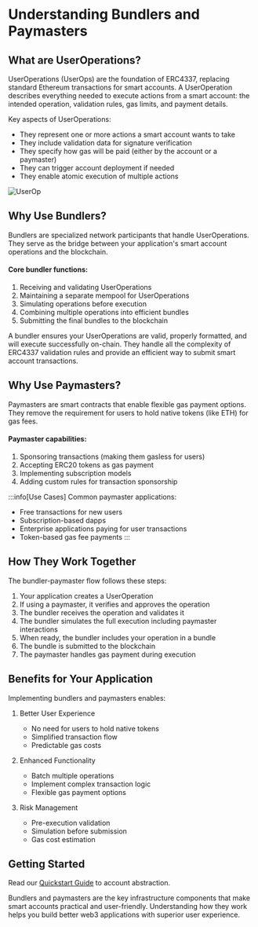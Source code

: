 # Understanding Bundlers and Paymasters

## What are UserOperations?

UserOperations (UserOps) are the foundation of ERC4337, replacing standard Ethereum transactions for smart accounts. A UserOperation describes everything needed to execute actions from a smart account: the intended operation, validation rules, gas limits, and payment details.

Key aspects of UserOperations:
- They represent one or more actions a smart account wants to take
- They include validation data for signature verification
- They specify how gas will be paid (either by the account or a paymaster)
- They can trigger account deployment if needed
- They enable atomic execution of multiple actions

![UserOp](https://i.imgur.com/sCzKkPc.png)

## Why Use Bundlers?

Bundlers are specialized network participants that handle UserOperations. They serve as the bridge between your application's smart account operations and the blockchain.

#### Core bundler functions:
1. Receiving and validating UserOperations
2. Maintaining a separate mempool for UserOperations
3. Simulating operations before execution
4. Combining multiple operations into efficient bundles
5. Submitting the final bundles to the blockchain

A bundler ensures your UserOperations are valid, properly formatted, and will execute successfully on-chain. They handle all the complexity of ERC4337 validation rules and provide an efficient way to submit smart account transactions.

## Why Use Paymasters?

Paymasters are smart contracts that enable flexible gas payment options. They remove the requirement for users to hold native tokens (like ETH) for gas fees.

#### Paymaster capabilities:
1. Sponsoring transactions (making them gasless for users)
2. Accepting ERC20 tokens as gas payment
3. Implementing subscription models
4. Adding custom rules for transaction sponsorship

:::info[Use Cases]
Common paymaster applications:
- Free transactions for new users
- Subscription-based dapps
- Enterprise applications paying for user transactions
- Token-based gas fee payments
:::

## How They Work Together

The bundler-paymaster flow follows these steps:

1. Your application creates a UserOperation
2. If using a paymaster, it verifies and approves the operation
3. The bundler receives the operation and validates it
4. The bundler simulates the full execution including paymaster interactions
5. When ready, the bundler includes your operation in a bundle
6. The bundle is submitted to the blockchain
7. The paymaster handles gas payment during execution

## Benefits for Your Application

Implementing bundlers and paymasters enables:

1. Better User Experience
   - No need for users to hold native tokens
   - Simplified transaction flow
   - Predictable gas costs

2. Enhanced Functionality
   - Batch multiple operations
   - Implement complex transaction logic
   - Flexible gas payment options

3. Risk Management
   - Pre-execution validation
   - Simulation before submission
   - Gas cost estimation

## Getting Started

Read our [Quickstart Guide](/tutorials/gasless) to account abstraction.

Bundlers and paymasters are the key infrastructure components that make smart accounts practical and user-friendly. Understanding how they work helps you build better web3 applications with superior user experience.